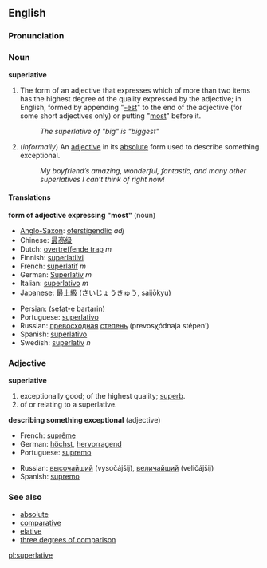 ==English==
{{wikipedia}}
===Pronunciation===
{{IPAchar|/sjuːˈpɜːlətɪv/}}

===Noun===
'''superlative'''

#{{grammar}} The form of an adjective that expresses which of more than two items has the highest degree of the quality expressed by the adjective; in English, formed by appending "[[-est]]" to the end of the adjective (for some short adjectives only) or putting "[[most]]" before it.
#:''The superlative of "big" is "biggest"''
#(''informally'') An [[adjective]] in its [[absolute]] form used to describe something exceptional.
#:''My boyfriend’s amazing, wonderful, fantastic, and many other superlatives I can’t think of right now!''

====Translations====
'''form of adjective expressing "most"''' (noun)
{{top}}
*[[Anglo-Saxon]]: [[oferstígendlic]] ''adj''
*Chinese: [[最高级]]
*Dutch: [[overtreffende trap]] ''m''
*Finnish: [[superlatiivi]]
*French: [[superlatif]] ''m''
*German: [[Superlativ]] ''m''
*Italian: [[superlativo]] ''m''
*Japanese: [[最上級]] (さいじょうきゅう, saijōkyu)
{{mid}}
*Persian: {{FAchar|[[صفت برترین]]}} (sefat-e bartarin) 
*Portuguese: [[superlativo]] {{m}}
*Russian: [[превосходный|превосходная]] [[степень]] (prevosχódnaja stépen’) {{f}}
*Spanish: [[superlativo]] {{m}}
*Swedish: [[superlativ]] ''n''
{{bottom}}

===Adjective===
'''superlative'''
# exceptionally good; of the highest quality; [[superb]].
# of or relating to a superlative.

'''describing something exceptional''' (adjective)
{{top}}
*French: [[suprême]]
*German: [[höchst]], [[hervorragend]]
*Portuguese: [[supremo]]
{{mid}}
*Russian: [[высочайший]] (vysočájšij), [[величайший]] (veličájšij)
*Spanish: [[supremo]]
{{bottom}}

===See also===
*[[absolute]]
*[[comparative]]
*[[elative]]
*[[three degrees of comparison]]

[[pl:superlative]]